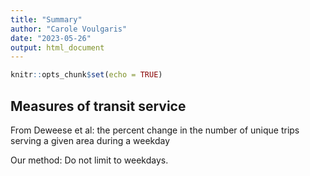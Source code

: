 ```yaml
---
title: "Summary"
author: "Carole Voulgaris"
date: "2023-05-26"
output: html_document
---
```


```r
knitr::opts_chunk$set(echo = TRUE)
```

## Measures of transit service

From Deweese et al: the percent change in the number of unique trips serving a given area during a weekday

Our method: Do not limit to weekdays.
